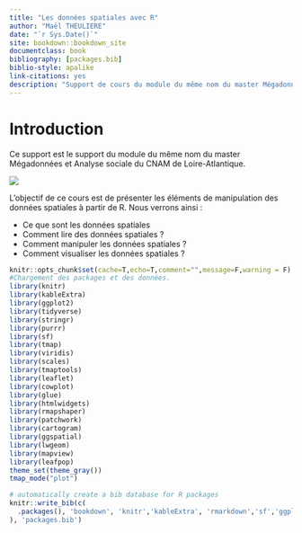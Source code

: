 ```yaml
--- 
title: "Les données spatiales avec R"
author: "Maël THEULIERE"
date: "`r Sys.Date()`"
site: bookdown::bookdown_site
documentclass: book
bibliography: [packages.bib]
biblio-style: apalike
link-citations: yes
description: "Support de cours du module du même nom du master Mégadonnées et Analyse sociale du CNAM de Loire-Atlantique"
---
```


# Introduction {-}

Ce support est le support du module du même nom du master Mégadonnées et Analyse sociale du CNAM de Loire-Atlantique.

![](pic/medas.jpg)

L’objectif de ce cours est de présenter les éléments de manipulation des données spatiales à partir de R. Nous verrons ainsi :

- Ce que sont les données spatiales
- Comment lire des données spatiales ?
- Comment manipuler les données spatiales ?
- Comment visualiser les données spatiales ?



```r
knitr::opts_chunk$set(cache=T,echo=T,comment="",message=F,warning = F)
#Chargement des packages et des données.
library(knitr)
library(kableExtra)
library(ggplot2)
library(tidyverse)
library(stringr)
library(purrr)
library(sf)
library(tmap)
library(viridis)
library(scales)
library(tmaptools)
library(leaflet)
library(cowplot)
library(glue)
library(htmlwidgets)
library(rmapshaper)
library(patchwork)
library(cartogram)
library(ggspatial)
library(lwgeom)
library(mapview)
library(leafpop)
theme_set(theme_gray())
tmap_mode("plot")
```

```r
# automatically create a bib database for R packages
knitr::write_bib(c(
  .packages(), 'bookdown', 'knitr','kableExtra', 'rmarkdown','sf','ggplot2','tmap'
), 'packages.bib')
```

